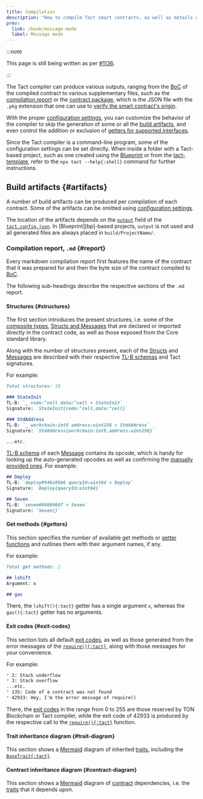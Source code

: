 ```yaml
---
title: Compilation
description: "How to compile Tact smart contracts, as well as details on the build artifacts that are provided."
prev:
  link: /book/message-mode
  label: Message mode
---
```



:::note

  This page is still being written as per [#1136](https://github.com/tact-lang/tact/issues/1136).

:::

The Tact compiler can produce various outputs, ranging from the [BoC](/book/cells#cells-boc) of the compiled contract to various supplementary files, such as the [compilation report](#report) or the [contract package](/ref/evolution/otp-006), which is the JSON file with the `.pkg` extension that one can use to [verify the smart contract's origin](https://verifier.ton.org).

With the proper [configuration settings](/book/config), you can customize the behavior of the compiler to skip the generation of some or all the [build artifacts](#artifacts), and even control the addition or exclusion of [getters for supported interfaces](/book/contracts#interfaces).

Since the Tact compiler is a command-line program, some of the configuration settings can be set directly. When inside a folder with a Tact-based project, such as one created using the [Blueprint](https://github.com/ton-org/blueprint) or from the [tact-template](https://github.com/tact-lang/tact-template), refer to the `npx tact --help{:shell}` command for further instructions.

## Build artifacts {#artifacts}

A number of build artifacts can be produced per compilation of each contract. Some of the artifacts can be omitted using [configuration settings](/book/config).

The location of the artifacts depends on the [`output`](/book/config#projects-output) field of the [`tact.config.json`](/book/config). In [Blueprint][bp]-based projects, `output` is not used and all generated files are always placed in `build/ProjectName/`.

### Compilation report, `.md` {#report}

Every markdown compilation report first features the name of the contract that it was prepared for and then the byte size of the contract compiled to [BoC](/book/cells#cells-boc).

The following sub-headings describe the respective sections of the `.md` report.

#### Structures {#structures}

<Badge text="Written as '# Types' prior to Tact 1.6" variant="tip" size="medium"/><p/>

The first section introduces the present structures, i.e. some of the [composite types](/book/types#composite-types), [Structs and Messages](/book/structs-and-messages) that are declared or imported directly in the contract code, as well as those exposed from the Core standard library.

Along with the number of structures present, each of the [Structs][struct] and [Messages][message] are described with their respective [TL-B schemas][tlb] and Tact signatures.

For example:

```md
Total structures: 10

### StateInit
TL-B: `_ code:^cell data:^cell = StateInit`
Signature: `StateInit{code:^cell,data:^cell}`

### StdAddress
TL-B: `_ workchain:int8 address:uint256 = StdAddress`
Signature: `StdAddress{workchain:int8,address:uint256}`

...etc.
```

[TL-B schema][tlb] of each [Message][message] contains its opcode, which is handy for looking up the auto-generated opcodes as well as confirming the [manually provided ones](/book/structs-and-messages#message-opcodes). For example:

```md
## Deploy
TL-B: `deploy#946a98b6 queryId:uint64 = Deploy`
Signature: `Deploy{queryId:uint64}`

## Seven
TL-B: `seven#00000007 = Seven`
Signature: `Seven{}`
```

#### Get methods {#getters}

This section specifies the number of available get methods or [getter functions](/book/functions#getter-functions) and outlines them with their argument names, if any.

For example:

```md
Total get methods: 2

## lshift
Argument: x

## gas
```

There, the `lshift(){:tact}` getter has a single argument `x`, whereas the `gas(){:tact}` getter has no arguments.

#### Exit codes {#exit-codes}

This section lists all default [exit codes](/book/exit-codes), as well as those generated from the error messages of the [`require(){:tact}`](/ref/core-debug#require), along with those messages for your convenience.

For example:

```md
* 2: Stack underflow
* 3: Stack overflow
...etc.
* 135: Code of a contract was not found
* 42933: Hey, I'm the error message of require()
```

There, the [exit codes](/book/exit-codes) in the range from $0$ to $255$ are those reserved by TON Blockchain or Tact compiler, while the exit code of $42933$ is produced by the respective call to the [`require(){:tact}`](/ref/core-debug#require) function.

#### Trait inheritance diagram {#trait-diagram}

This section shows a [Mermaid][mm] diagram of inherited [traits](/book/types#traits), including the [`BaseTrait{:tact}`](/ref/core-base).

#### Contract inheritance diagram {#contract-diagram}

This section shows a [Mermaid][mm] diagram of [contract](/book/contracts) dependencies, i.e. the [traits](/book/types#traits) that it depends upon.

[struct]: /book/structs-and-messages#structs
[message]: /book/structs-and-messages#messages

[tlb]: https://docs.ton.org/develop/data-formats/tl-b-language
[mm]: https://mermaid.js.org/
